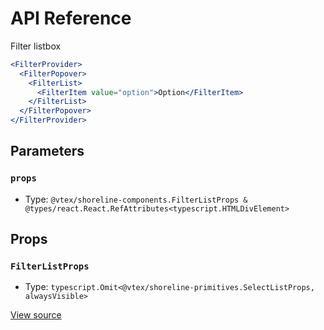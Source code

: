 # API Reference

Filter listbox

```jsx
<FilterProvider>
  <FilterPopover>
    <FilterList>
      <FilterItem value="option">Option</FilterItem>
    </FilterList>
  </FilterPopover>
</FilterProvider>
```

## Parameters

### `props`

- Type: `@vtex/shoreline-components.FilterListProps & @types/react.React.RefAttributes<typescript.HTMLDivElement>`

## Props

### `FilterListProps`

- Type: `typescript.Omit<@vtex/shoreline-primitives.SelectListProps, alwaysVisible>`

[View source](https://github.com/vtex/shoreline/blob/611cd4283/packages/components/src/filter/filter-list.tsx#L17)
